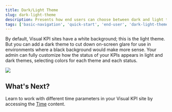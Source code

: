 ```yaml
---
title: Dark/Light Theme
slug: dark-light-theme
description: Presents how end users can choose between dark and light themes in Transpara's Visual KPIs software.
tags: ['basic-navigation', 'quick-start', 'end-user', 'dark-light-theme', 'background']
---
```



By default, Visual KPI sites have a white background; this is the light theme. But you can add a dark theme to cut down on-screen glare for use in environments where a black background would make more sense. Your admin can fully customize how the status of your KPIs appears in light and dark themes, selecting colors for each theme and each status.

<Image src="media/end-user/basic-navigation/dark-light-theme/lightdarktheme.gif"/>

## What's Next?

Learn to work with different time parameters in your Visual KPI site by accessing the [Time](/docs/end-user/basic-navigation/time) content.
